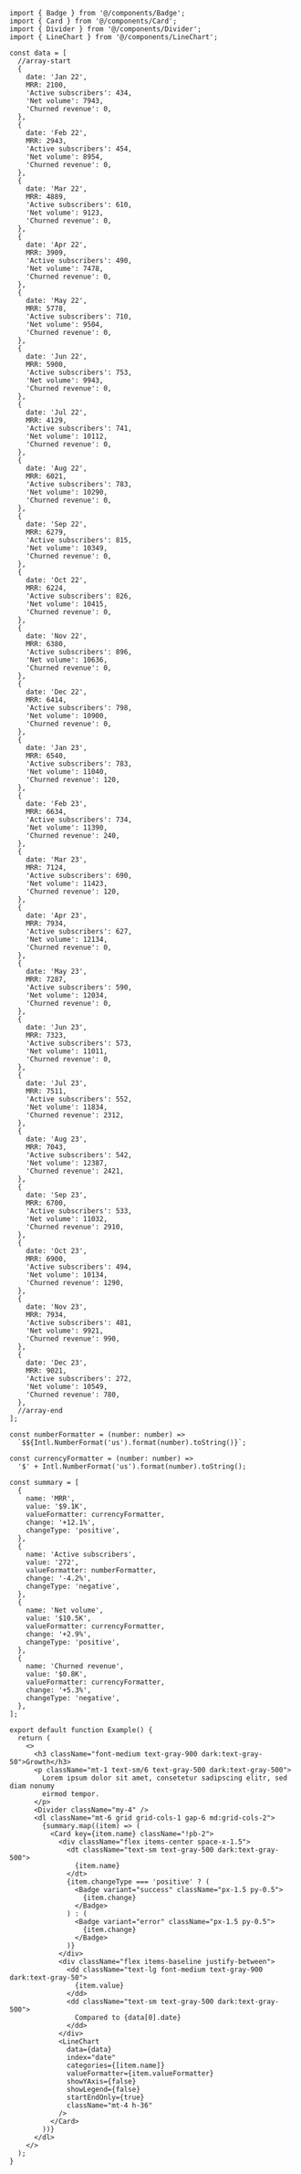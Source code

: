 ````tsx
import { Badge } from '@/components/Badge';
import { Card } from '@/components/Card';
import { Divider } from '@/components/Divider';
import { LineChart } from '@/components/LineChart';

const data = [
  //array-start
  {
    date: 'Jan 22',
    MRR: 2100,
    'Active subscribers': 434,
    'Net volume': 7943,
    'Churned revenue': 0,
  },
  {
    date: 'Feb 22',
    MRR: 2943,
    'Active subscribers': 454,
    'Net volume': 8954,
    'Churned revenue': 0,
  },
  {
    date: 'Mar 22',
    MRR: 4889,
    'Active subscribers': 610,
    'Net volume': 9123,
    'Churned revenue': 0,
  },
  {
    date: 'Apr 22',
    MRR: 3909,
    'Active subscribers': 490,
    'Net volume': 7478,
    'Churned revenue': 0,
  },
  {
    date: 'May 22',
    MRR: 5778,
    'Active subscribers': 710,
    'Net volume': 9504,
    'Churned revenue': 0,
  },
  {
    date: 'Jun 22',
    MRR: 5900,
    'Active subscribers': 753,
    'Net volume': 9943,
    'Churned revenue': 0,
  },
  {
    date: 'Jul 22',
    MRR: 4129,
    'Active subscribers': 741,
    'Net volume': 10112,
    'Churned revenue': 0,
  },
  {
    date: 'Aug 22',
    MRR: 6021,
    'Active subscribers': 783,
    'Net volume': 10290,
    'Churned revenue': 0,
  },
  {
    date: 'Sep 22',
    MRR: 6279,
    'Active subscribers': 815,
    'Net volume': 10349,
    'Churned revenue': 0,
  },
  {
    date: 'Oct 22',
    MRR: 6224,
    'Active subscribers': 826,
    'Net volume': 10415,
    'Churned revenue': 0,
  },
  {
    date: 'Nov 22',
    MRR: 6380,
    'Active subscribers': 896,
    'Net volume': 10636,
    'Churned revenue': 0,
  },
  {
    date: 'Dec 22',
    MRR: 6414,
    'Active subscribers': 798,
    'Net volume': 10900,
    'Churned revenue': 0,
  },
  {
    date: 'Jan 23',
    MRR: 6540,
    'Active subscribers': 783,
    'Net volume': 11040,
    'Churned revenue': 120,
  },
  {
    date: 'Feb 23',
    MRR: 6634,
    'Active subscribers': 734,
    'Net volume': 11390,
    'Churned revenue': 240,
  },
  {
    date: 'Mar 23',
    MRR: 7124,
    'Active subscribers': 690,
    'Net volume': 11423,
    'Churned revenue': 120,
  },
  {
    date: 'Apr 23',
    MRR: 7934,
    'Active subscribers': 627,
    'Net volume': 12134,
    'Churned revenue': 0,
  },
  {
    date: 'May 23',
    MRR: 7287,
    'Active subscribers': 590,
    'Net volume': 12034,
    'Churned revenue': 0,
  },
  {
    date: 'Jun 23',
    MRR: 7323,
    'Active subscribers': 573,
    'Net volume': 11011,
    'Churned revenue': 0,
  },
  {
    date: 'Jul 23',
    MRR: 7511,
    'Active subscribers': 552,
    'Net volume': 11834,
    'Churned revenue': 2312,
  },
  {
    date: 'Aug 23',
    MRR: 7043,
    'Active subscribers': 542,
    'Net volume': 12387,
    'Churned revenue': 2421,
  },
  {
    date: 'Sep 23',
    MRR: 6700,
    'Active subscribers': 533,
    'Net volume': 11032,
    'Churned revenue': 2910,
  },
  {
    date: 'Oct 23',
    MRR: 6900,
    'Active subscribers': 494,
    'Net volume': 10134,
    'Churned revenue': 1290,
  },
  {
    date: 'Nov 23',
    MRR: 7934,
    'Active subscribers': 481,
    'Net volume': 9921,
    'Churned revenue': 990,
  },
  {
    date: 'Dec 23',
    MRR: 9021,
    'Active subscribers': 272,
    'Net volume': 10549,
    'Churned revenue': 780,
  },
  //array-end
];

const numberFormatter = (number: number) =>
  `$${Intl.NumberFormat('us').format(number).toString()}`;

const currencyFormatter = (number: number) =>
  '$' + Intl.NumberFormat('us').format(number).toString();

const summary = [
  {
    name: 'MRR',
    value: '$9.1K',
    valueFormatter: currencyFormatter,
    change: '+12.1%',
    changeType: 'positive',
  },
  {
    name: 'Active subscribers',
    value: '272',
    valueFormatter: numberFormatter,
    change: '-4.2%',
    changeType: 'negative',
  },
  {
    name: 'Net volume',
    value: '$10.5K',
    valueFormatter: currencyFormatter,
    change: '+2.9%',
    changeType: 'positive',
  },
  {
    name: 'Churned revenue',
    value: '$0.8K',
    valueFormatter: currencyFormatter,
    change: '+5.3%',
    changeType: 'negative',
  },
];

export default function Example() {
  return (
    <>
      <h3 className="font-medium text-gray-900 dark:text-gray-50">Growth</h3>
      <p className="mt-1 text-sm/6 text-gray-500 dark:text-gray-500">
        Lorem ipsum dolor sit amet, consetetur sadipscing elitr, sed diam nonumy
        eirmod tempor.
      </p>
      <Divider className="my-4" />
      <dl className="mt-6 grid grid-cols-1 gap-6 md:grid-cols-2">
        {summary.map((item) => (
          <Card key={item.name} className="!pb-2">
            <div className="flex items-center space-x-1.5">
              <dt className="text-sm text-gray-500 dark:text-gray-500">
                {item.name}
              </dt>
              {item.changeType === 'positive' ? (
                <Badge variant="success" className="px-1.5 py-0.5">
                  {item.change}
                </Badge>
              ) : (
                <Badge variant="error" className="px-1.5 py-0.5">
                  {item.change}
                </Badge>
              )}
            </div>
            <div className="flex items-baseline justify-between">
              <dd className="text-lg font-medium text-gray-900 dark:text-gray-50">
                {item.value}
              </dd>
              <dd className="text-sm text-gray-500 dark:text-gray-500">
                Compared to {data[0].date}
              </dd>
            </div>
            <LineChart
              data={data}
              index="date"
              categories={[item.name]}
              valueFormatter={item.valueFormatter}
              showYAxis={false}
              showLegend={false}
              startEndOnly={true}
              className="mt-4 h-36"
            />
          </Card>
        ))}
      </dl>
    </>
  );
}

````